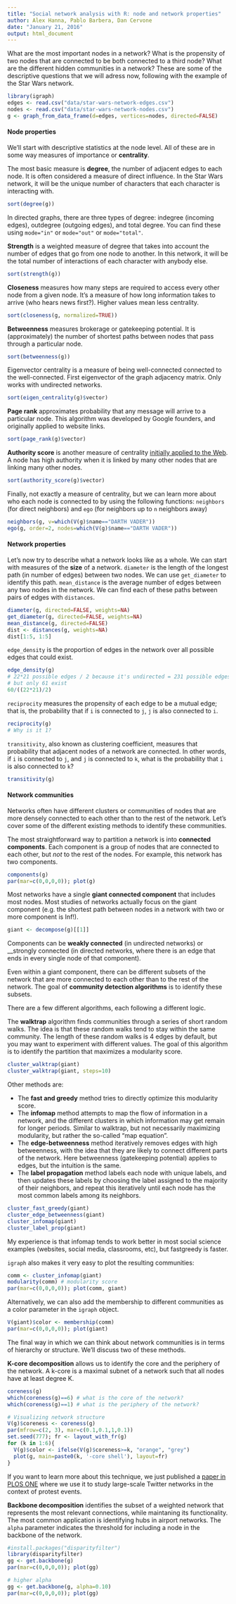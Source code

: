 ```yaml
---
title: "Social network analysis with R: node and network properties"
author: Alex Hanna, Pablo Barbera, Dan Cervone
date: "January 21, 2016"
output: html_document
---
```


What are the most important nodes in a network? What is the propensity of two nodes that are connected to be both connected to a third node? What are the different hidden communities in a network? These are some of the descriptive questions that we will adress now, following with the example of the Star Wars network.

```r
library(igraph)
edges <- read.csv("data/star-wars-network-edges.csv")
nodes <- read.csv("data/star-wars-network-nodes.csv")
g <- graph_from_data_frame(d=edges, vertices=nodes, directed=FALSE)
```

#### Node properties

We'll start with descriptive statistics at the node level. All of these are in some way measures of importance or __centrality__.

The most basic measure is __degree__, the number of adjacent edges to each node. It is often considered a measure of direct influence. In the Star Wars network, it will be the unique number of characters that each character is interacting with.

```r
sort(degree(g))
```

In directed graphs, there are three types of degree: indegree (incoming edges), outdegree (outgoing edges), and total degree. You can find these using `mode="in"` or `mode="out"` or `mode="total"`. 

__Strength__ is a weighted measure of degree that takes into account the number of edges that go from one node to another. In this network, it will be the total number of interactions of each character with anybody else.

```r
sort(strength(g))
```

__Closeness__ measures how many steps are required to access every other node from a given node. It's a measure of how long information takes to arrive (who hears news first?). Higher values mean less centrality.

```r
sort(closeness(g, normalized=TRUE))
```

__Betweenness__ measures brokerage or gatekeeping potential. It is (approximately) the number of shortest paths between nodes that pass through a particular node.

```r
sort(betweenness(g))
```

Eigenvector centrality is a measure of being well-connected connected to the well-connected. First eigenvector of the graph adjacency matrix. Only works with undirected networks.

```r
sort(eigen_centrality(g)$vector)
```

__Page rank__ approximates probability that any message will arrive to a particular node. This algorithm was developed by Google founders, and originally applied to website links.

```r
sort(page_rank(g)$vector)
```

__Authority score__ is another measure of centrality [initially applied to the Web](https://en.wikipedia.org/wiki/HITS_algorithm). A node has high authority when it is linked by many other nodes that are linking many other nodes.

```r
sort(authority_score(g)$vector)
```

Finally, not exactly a measure of centrality, but we can learn more about who each node is connected to by using the following functions: `neighbors` (for direct neighbors) and `ego` (for neighbors up to `n` neighbors away)

```r
neighbors(g, v=which(V(g)$name=="DARTH VADER"))
ego(g, order=2, nodes=which(V(g)$name=="DARTH VADER"))
```

#### Network properties

Let's now try to describe what a network looks like as a whole. We can start with measures of the __size__ of a network. `diameter` is the length of the longest path (in number of edges) between two nodes. We can use `get_diameter` to identify this path. `mean_distance` is the average number of edges between any two nodes in the network. We can find each of these paths between pairs of edges with `distances`.

```r
diameter(g, directed=FALSE, weights=NA)
get_diameter(g, directed=FALSE, weights=NA)
mean_distance(g, directed=FALSE)
dist <- distances(g, weights=NA)
dist[1:5, 1:5]
```

`edge_density` is the proportion of edges in the network over all possible edges that could exist.

```r
edge_density(g)
# 22*21 possible edges / 2 because it's undirected = 231 possible edges
# but only 61 exist
60/((22*21)/2)
```

`reciprocity` measures the propensity of each edge to be a mutual edge; that is, the probability that if `i` is connected to `j`, `j` is also connected to `i`.

```r
reciprocity(g)
# Why is it 1?
```

`transitivity`, also known as clustering coefficient, measures that probability that adjacent nodes of a network are connected. In other words, if `i` is connected to `j`, and `j` is connected to `k`, what is the probability that `i` is also connected to `k`?

```r
transitivity(g)
```

#### Network communities

Networks often have different clusters or communities of nodes that are more densely connected to each other than to the rest of the network. Let's cover some of the different existing methods to identify these communities.

The most straightforward way to partition a network is into __connected components__. Each component is a group of nodes that are connected to each other, but _not_ to the rest of the nodes. For example, this network has two components.

```r
components(g)
par(mar=c(0,0,0,0)); plot(g)
```

Most networks have a single __giant connected component__ that includes most nodes. Most studies of networks actually focus on the giant component (e.g. the shortest path between nodes in a network with two or more component is Inf!).

```r
giant <- decompose(g)[[1]]
```

Components can be __weakly connected__ (in undirected networks) or __strongly connected (in directed networks, where there is an edge that ends in every single node of that component).

Even within a giant component, there can be different subsets of the network that are more connected to each other than to the rest of the network. The goal of __community detection algorithms__ is to identify these subsets.

There are a few different algorithms, each following a different logic. 

The __walktrap__ algorithm finds communities through a series of short random walks. The idea is that these random walks tend to stay within the same community. The length of these random walks is 4 edges by default, but you may want to experiment with different values. The goal of this algorithm is to identify the partition that maximizes a modularity score.

```r
cluster_walktrap(giant)
cluster_walktrap(giant, steps=10)
```

Other methods are:

- The __fast and greedy__ method tries to directly optimize this modularity score.
- The __infomap__ method attempts to map the flow of information in a network, and the different clusters in which information may get remain for longer periods. Similar to walktrap, but not necessarily maximizing modularity, but rather the so-called "map equation".
- The __edge-betweenness__ method iteratively removes edges with high betweenness, with the idea that they are likely to connect different parts of the network. Here betweenness (gatekeeping potential) applies to edges, but the intuition is the same.
- The __label propagation__ method labels each node with unique labels, and then updates these labels by choosing the label assigned to the majority of their neighbors, and repeat this iteratively until each node has the most common labels among its neighbors.

```r
cluster_fast_greedy(giant)
cluster_edge_betweenness(giant)
cluster_infomap(giant)
cluster_label_prop(giant)
```

My experience is that infomap tends to work better in most social science examples (websites, social media, classrooms, etc), but fastgreedy is faster.

`igraph` also makes it very easy to plot the resulting communities:
```r
comm <- cluster_infomap(giant)
modularity(comm) # modularity score
par(mar=c(0,0,0,0)); plot(comm, giant)
```

Alternatively, we can also add the membership to different communities as a color parameter in the `igraph` object.
```r
V(giant)$color <- membership(comm)
par(mar=c(0,0,0,0)); plot(giant)
```

The final way in which we can think about network communities is in terms of hierarchy or structure. We'll discuss two of these methods.

__K-core decomposition__ allows us to identify the core and the periphery of the network. A k-core is a maximal subnet of a network such that all nodes have at least degree K.

```r
coreness(g)
which(coreness(g)==6) # what is the core of the network?
which(coreness(g)==1) # what is the periphery of the network?

# Visualizing network structure
V(g)$coreness <- coreness(g)
par(mfrow=c(2, 3), mar=c(0.1,0.1,1,0.1))
set.seed(777); fr <- layout_with_fr(g)
for (k in 1:6){
  V(g)$color <- ifelse(V(g)$coreness>=k, "orange", "grey")
  plot(g, main=paste0(k, '-core shell'), layout=fr)
}
```

If you want to learn more about this technique, we just published a [paper in PLOS ONE](http://journals.plos.org/plosone/article?id=10.1371/journal.pone.0143611) where we use it to study large-scale Twitter networks in the context of protest events.

__Backbone decomposition__ identifies the subset of a weighted network that represents the most relevant connections, while maintaning its functionality. The most common application is identifying hubs in airport networks. The `alpha` parameter indicates the threshold for including a node in the backbone of the network.
```r
#install.packages("disparityfilter")
library(disparityfilter)
gg <- get.backbone(g)
par(mar=c(0,0,0,0)); plot(gg)

# higher alpha
gg <- get.backbone(g, alpha=0.10)
par(mar=c(0,0,0,0)); plot(gg)

```




